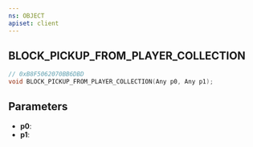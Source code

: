 ```yaml
---
ns: OBJECT
apiset: client
---
```

## BLOCK_PICKUP_FROM_PLAYER_COLLECTION

```c
// 0xB8F5062070BB6DBD
void BLOCK_PICKUP_FROM_PLAYER_COLLECTION(Any p0, Any p1);
```


## Parameters
* **p0**:
* **p1**: